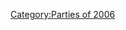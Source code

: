 {{NoSWFs}}
{{CPW|1st Anniversary Party|1st Anniversary Party}}

{{Parties}}
[[Category:Parties of 2006]]
